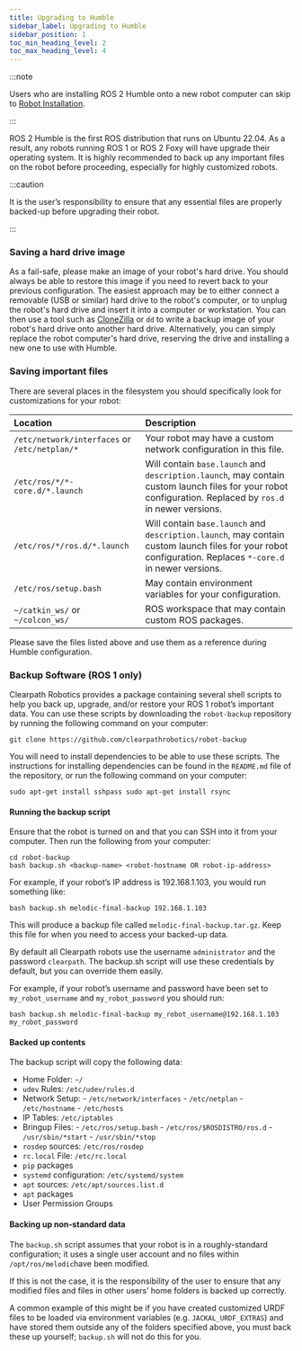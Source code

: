 ```yaml
---
title: Upgrading to Humble
sidebar_label: Upgrading to Humble
sidebar_position: 1
toc_min_heading_level: 2
toc_max_heading_level: 4
---
```


:::note

Users who are installing ROS 2 Humble onto a new robot computer can skip to [Robot Installation](./robot).

:::

ROS 2 Humble is the first ROS distribution that runs on Ubuntu 22.04. As a result, any robots running ROS 1 or
ROS 2 Foxy will have upgrade their operating system. It is highly recommended to back up any important files on the robot
before proceeding, especially for highly customized robots.

:::caution

It is the user’s responsibility to ensure that any essential files are properly backed-up before upgrading their robot.

:::

### Saving a hard drive image

As a fail-safe, please make an image of your robot's hard drive. You should always be able to restore this image if you need to revert back to your previous configuration. The easiest approach may be to either connect a removable (USB or similar) hard drive to the robot's computer, or to unplug the robot's hard drive and insert it into a computer or workstation. You can then use a tool such as [CloneZilla](https://clonezilla.org/) or `dd` to write a backup image of your robot's hard drive onto another hard drive. Alternatively, you can simply replace the robot computer's hard drive, reserving the drive and installing a new one to use with Humble.

### Saving important files

There are several places in the filesystem you should specifically look for customizations for your robot:

| **Location**                                  | **Description**                                                                                                                                           |
| :-------------------------------------------- | :-------------------------------------------------------------------------------------------------------------------------------------------------------- |
| `/etc/network/interfaces` or `/etc/netplan/*` | Your robot may have a custom network configuration in this file.                                                                                          |
| `/etc/ros/*/*-core.d/*.launch`                | Will contain `base.launch` and `description.launch`, may contain custom launch files for your robot configuration. Replaced by `ros.d` in newer versions. |
| `/etc/ros/*/ros.d/*.launch `                  | Will contain `base.launch` and `description.launch`, may contain custom launch files for your robot configuration. Replaces `*-core.d` in newer versions. |
| `/etc/ros/setup.bash`                         | May contain environment variables for your configuration.                                                                                                 |
| `~/catkin_ws/` or `~/colcon_ws/`              | ROS workspace that may contain custom ROS packages.                                                                                                       |

Please save the files listed above and use them as a reference during Humble configuration.

### Backup Software (ROS 1 only)

Clearpath Robotics provides a package containing several shell scripts to help you back up, upgrade, and/or restore your ROS 1 robot’s important data. You can use these scripts by downloading the `robot-backup` repository by running the following command on your computer:

```
git clone https://github.com/clearpathrobotics/robot-backup
```

You will need to install dependencies to be able to use these scripts. The instructions for installing dependencies can be found in the `README.md` file of the repository, or run the following command on your computer:

```
sudo apt-get install sshpass sudo apt-get install rsync
```

#### Running the backup script

Ensure that the robot is turned on and that you can SSH into it from your computer. Then run the following from your computer:

```
cd robot-backup
bash backup.sh <backup-name> <robot-hostname OR robot-ip-address>
```

For example, if your robot’s IP address is 192.168.1.103, you would run something like:

```
bash backup.sh melodic-final-backup 192.168.1.103
```

This will produce a backup file called `melodic-final-backup.tar.gz`. Keep this file for when you need to access your backed-up data.

By default all Clearpath robots use the username `administrator` and the password `clearpath`. The backup.sh script will use these credentials by default, but you can override them easily.

For example, if your robot’s username and password have been set to `my_robot_username` and `my_robot_password` you should run:

```
bash backup.sh melodic-final-backup my_robot_username@192.168.1.103 my_robot_password
```

#### Backed up contents

The backup script will copy the following data:

- Home Folder: `~/`
- `udev` Rules: `/etc/udev/rules.d`
- Network Setup: - `/etc/network/interfaces` - `/etc/netplan` - `/etc/hostname` - `/etc/hosts`
- IP Tables: `/etc/iptables`
- Bringup Files: - `/etc/ros/setup.bash` - `/etc/ros/$ROSDISTRO/ros.d` - `/usr/sbin/*start` - `/usr/sbin/*stop`
- `rosdep` sources: `/etc/ros/rosdep`
- `rc.local` File: `/etc/rc.local`
- `pip` packages
- `systemd` configuration: `/etc/systemd/system`
- `apt` sources: `/etc/apt/sources.list.d`
- `apt` packages
- User Permission Groups

#### Backing up non-standard data

The `backup.sh` script assumes that your robot is in a roughly-standard configuration; it uses a single user account and no files within `/opt/ros/melodic`have been modified.

If this is not the case, it is the responsibility of the user to ensure that any modified files and files in other users’ home folders is backed up correctly.

A common example of this might be if you have created customized URDF files to be loaded via environment variables (e.g. `JACKAL_URDF_EXTRAS`) and have stored them outside any of the folders specified above, you must back these up yourself; `backup.sh` will not do this for you.
